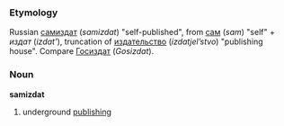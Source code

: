 ===Etymology===
Russian [[самиздат]] (''samizdat'') "self-published", from [[сам]] (''sam'') "self" + ''издат'' (''izdat’''), truncation of [[издательство]] (''izdatjel’stvo'') "publishing house".  Compare [[Госиздат]] (''Gosizdat'').

===Noun===
'''samizdat'''
# underground [[publish]]ing